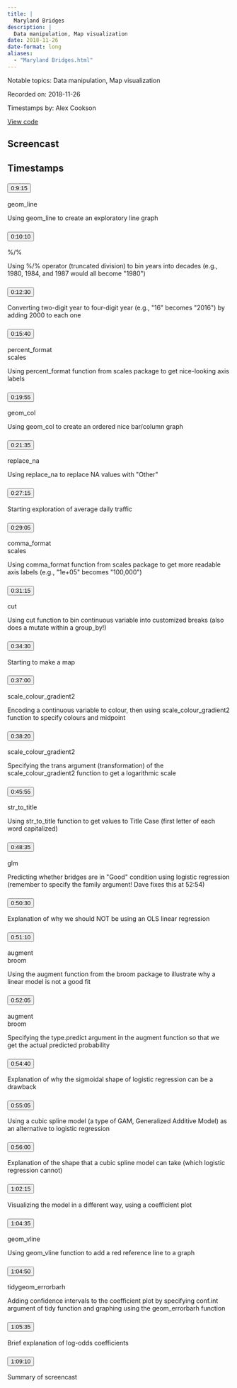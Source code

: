 ```yaml
---
title: |
  Maryland Bridges
description: |
  Data manipulation, Map visualization
date: 2018-11-26
date-format: long
aliases:
  - "Maryland Bridges.html"
---
```


Notable topics: Data manipulation, Map visualization

Recorded on: 2018-11-26

Timestamps by: Alex Cookson

[View code](https://github.com/dgrtwo/data-screencasts/blob/master/baltimore_bridges.Rmd)

## Screencast

<div id="yt-player" data-video-id="kzM-4jMh9Qs"></div>

## Timestamps

```{=html}
<div id="topics">
  <div class="topic">
    <h3 id="ts-555">
      <button class="btn btn-link btn-timestamp" onClick="playerSkipToTimestamp(555, this)">0:9:15</button>
    </h3>
    <div class="topic_badges"><div><span class="badge-functions badge bg-info">geom_line</span></div><div></div></div>
    <div class="topic_description">
      <p>Using geom_line to create an exploratory line graph</p>

    </div>
  </div>
  <div class="topic">
    <h3 id="ts-610">
      <button class="btn btn-link btn-timestamp" onClick="playerSkipToTimestamp(610, this)">0:10:10</button>
    </h3>
    <div class="topic_badges"><div><span class="badge-functions badge bg-info">%/%</span></div><div></div></div>
    <div class="topic_description">
      <p>Using %/% operator (truncated division) to bin years into decades (e.g., 1980, 1984, and 1987 would all become &quot;1980&quot;)</p>

    </div>
  </div>
  <div class="topic">
    <h3 id="ts-750">
      <button class="btn btn-link btn-timestamp" onClick="playerSkipToTimestamp(750, this)">0:12:30</button>
    </h3>
    <div class="topic_badges"><div></div><div></div></div>
    <div class="topic_description">
      <p>Converting two-digit year to four-digit year (e.g., &quot;16&quot; becomes &quot;2016&quot;) by adding 2000 to each one</p>

    </div>
  </div>
  <div class="topic">
    <h3 id="ts-940">
      <button class="btn btn-link btn-timestamp" onClick="playerSkipToTimestamp(940, this)">0:15:40</button>
    </h3>
    <div class="topic_badges"><div><span class="badge-functions badge bg-info">percent_format</span></div><div><span class="badge-packages badge bg-primary">scales</span></div></div>
    <div class="topic_description">
      <p>Using percent_format function from scales package to get nice-looking axis labels</p>

    </div>
  </div>
  <div class="topic">
    <h3 id="ts-1195">
      <button class="btn btn-link btn-timestamp" onClick="playerSkipToTimestamp(1195, this)">0:19:55</button>
    </h3>
    <div class="topic_badges"><div><span class="badge-functions badge bg-info">geom_col</span></div><div></div></div>
    <div class="topic_description">
      <p>Using geom_col to create an ordered nice bar/column graph</p>

    </div>
  </div>
  <div class="topic">
    <h3 id="ts-1295">
      <button class="btn btn-link btn-timestamp" onClick="playerSkipToTimestamp(1295, this)">0:21:35</button>
    </h3>
    <div class="topic_badges"><div><span class="badge-functions badge bg-info">replace_na</span></div><div></div></div>
    <div class="topic_description">
      <p>Using replace_na to replace NA values with &quot;Other&quot;</p>

    </div>
  </div>
  <div class="topic">
    <h3 id="ts-1635">
      <button class="btn btn-link btn-timestamp" onClick="playerSkipToTimestamp(1635, this)">0:27:15</button>
    </h3>
    <div class="topic_badges"><div></div><div></div></div>
    <div class="topic_description">
      <p>Starting exploration of average daily traffic</p>

    </div>
  </div>
  <div class="topic">
    <h3 id="ts-1745">
      <button class="btn btn-link btn-timestamp" onClick="playerSkipToTimestamp(1745, this)">0:29:05</button>
    </h3>
    <div class="topic_badges"><div><span class="badge-functions badge bg-info">comma_format</span></div><div><span class="badge-packages badge bg-primary">scales</span></div></div>
    <div class="topic_description">
      <p>Using comma_format function from scales package to get more readable axis labels (e.g., &quot;1e+05&quot; becomes &quot;100,000&quot;)</p>

    </div>
  </div>
  <div class="topic">
    <h3 id="ts-1875">
      <button class="btn btn-link btn-timestamp" onClick="playerSkipToTimestamp(1875, this)">0:31:15</button>
    </h3>
    <div class="topic_badges"><div><span class="badge-functions badge bg-info">cut</span></div><div></div></div>
    <div class="topic_description">
      <p>Using cut function to bin continuous variable into customized breaks (also does a mutate within a group_by!)</p>

    </div>
  </div>
  <div class="topic">
    <h3 id="ts-2070">
      <button class="btn btn-link btn-timestamp" onClick="playerSkipToTimestamp(2070, this)">0:34:30</button>
    </h3>
    <div class="topic_badges"><div></div><div></div></div>
    <div class="topic_description">
      <p>Starting to make a map</p>

    </div>
  </div>
  <div class="topic">
    <h3 id="ts-2220">
      <button class="btn btn-link btn-timestamp" onClick="playerSkipToTimestamp(2220, this)">0:37:00</button>
    </h3>
    <div class="topic_badges"><div><span class="badge-functions badge bg-info">scale_colour_gradient2</span></div><div></div></div>
    <div class="topic_description">
      <p>Encoding a continuous variable to colour, then using scale_colour_gradient2 function to specify colours and midpoint</p>

    </div>
  </div>
  <div class="topic">
    <h3 id="ts-2300">
      <button class="btn btn-link btn-timestamp" onClick="playerSkipToTimestamp(2300, this)">0:38:20</button>
    </h3>
    <div class="topic_badges"><div><span class="badge-functions badge bg-info">scale_colour_gradient2</span></div><div></div></div>
    <div class="topic_description">
      <p>Specifying the trans argument (transformation) of the scale_colour_gradient2 function to get a logarithmic scale</p>

    </div>
  </div>
  <div class="topic">
    <h3 id="ts-2755">
      <button class="btn btn-link btn-timestamp" onClick="playerSkipToTimestamp(2755, this)">0:45:55</button>
    </h3>
    <div class="topic_badges"><div><span class="badge-functions badge bg-info">str_to_title</span></div><div></div></div>
    <div class="topic_description">
      <p>Using str_to_title function to get values to Title Case (first letter of each word capitalized)</p>

    </div>
  </div>
  <div class="topic">
    <h3 id="ts-2915">
      <button class="btn btn-link btn-timestamp" onClick="playerSkipToTimestamp(2915, this)">0:48:35</button>
    </h3>
    <div class="topic_badges"><div><span class="badge-functions badge bg-info">glm</span></div><div></div></div>
    <div class="topic_description">
      <p>Predicting whether bridges are in &quot;Good&quot; condition using logistic regression (remember to specify the family argument! Dave fixes this at 52:54)</p>

    </div>
  </div>
  <div class="topic">
    <h3 id="ts-3030">
      <button class="btn btn-link btn-timestamp" onClick="playerSkipToTimestamp(3030, this)">0:50:30</button>
    </h3>
    <div class="topic_badges"><div></div><div></div></div>
    <div class="topic_description">
      <p>Explanation of why we should NOT be using an OLS linear regression</p>

    </div>
  </div>
  <div class="topic">
    <h3 id="ts-3070">
      <button class="btn btn-link btn-timestamp" onClick="playerSkipToTimestamp(3070, this)">0:51:10</button>
    </h3>
    <div class="topic_badges"><div><span class="badge-functions badge bg-info">augment</span></div><div><span class="badge-packages badge bg-primary">broom</span></div></div>
    <div class="topic_description">
      <p>Using the augment function from the broom package to illustrate why a linear model is not a good fit</p>

    </div>
  </div>
  <div class="topic">
    <h3 id="ts-3125">
      <button class="btn btn-link btn-timestamp" onClick="playerSkipToTimestamp(3125, this)">0:52:05</button>
    </h3>
    <div class="topic_badges"><div><span class="badge-functions badge bg-info">augment</span></div><div><span class="badge-packages badge bg-primary">broom</span></div></div>
    <div class="topic_description">
      <p>Specifying the type.predict argument in the augment function so that we get the actual predicted probability</p>

    </div>
  </div>
  <div class="topic">
    <h3 id="ts-3280">
      <button class="btn btn-link btn-timestamp" onClick="playerSkipToTimestamp(3280, this)">0:54:40</button>
    </h3>
    <div class="topic_badges"><div></div><div></div></div>
    <div class="topic_description">
      <p>Explanation of why the sigmoidal shape of logistic regression can be a drawback</p>

    </div>
  </div>
  <div class="topic">
    <h3 id="ts-3305">
      <button class="btn btn-link btn-timestamp" onClick="playerSkipToTimestamp(3305, this)">0:55:05</button>
    </h3>
    <div class="topic_badges"><div></div><div></div></div>
    <div class="topic_description">
      <p>Using a cubic spline model (a type of GAM, Generalized Additive Model) as an alternative to logistic regression</p>

    </div>
  </div>
  <div class="topic">
    <h3 id="ts-3360">
      <button class="btn btn-link btn-timestamp" onClick="playerSkipToTimestamp(3360, this)">0:56:00</button>
    </h3>
    <div class="topic_badges"><div></div><div></div></div>
    <div class="topic_description">
      <p>Explanation of the shape that a cubic spline model can take (which logistic regression cannot)</p>

    </div>
  </div>
  <div class="topic">
    <h3 id="ts-3735">
      <button class="btn btn-link btn-timestamp" onClick="playerSkipToTimestamp(3735, this)">1:02:15</button>
    </h3>
    <div class="topic_badges"><div></div><div></div></div>
    <div class="topic_description">
      <p>Visualizing the model in a different way, using a coefficient plot</p>

    </div>
  </div>
  <div class="topic">
    <h3 id="ts-3875">
      <button class="btn btn-link btn-timestamp" onClick="playerSkipToTimestamp(3875, this)">1:04:35</button>
    </h3>
    <div class="topic_badges"><div><span class="badge-functions badge bg-info">geom_vline</span></div><div></div></div>
    <div class="topic_description">
      <p>Using geom_vline function to add a red reference line to a graph</p>

    </div>
  </div>
  <div class="topic">
    <h3 id="ts-3890">
      <button class="btn btn-link btn-timestamp" onClick="playerSkipToTimestamp(3890, this)">1:04:50</button>
    </h3>
    <div class="topic_badges"><div><span class="badge-functions badge bg-info">tidy</span><span class="badge-functions badge bg-info">geom_errorbarh</span></div><div></div></div>
    <div class="topic_description">
      <p>Adding confidence intervals to the coefficient plot by specifying conf.int argument of tidy function and graphing using the geom_errorbarh function</p>

    </div>
  </div>
  <div class="topic">
    <h3 id="ts-3935">
      <button class="btn btn-link btn-timestamp" onClick="playerSkipToTimestamp(3935, this)">1:05:35</button>
    </h3>
    <div class="topic_badges"><div></div><div></div></div>
    <div class="topic_description">
      <p>Brief explanation of log-odds coefficients</p>

    </div>
  </div>
  <div class="topic">
    <h3 id="ts-4150">
      <button class="btn btn-link btn-timestamp" onClick="playerSkipToTimestamp(4150, this)">1:09:10</button>
    </h3>
    <div class="topic_badges"><div></div><div></div></div>
    <div class="topic_description">
      <p>Summary of screencast</p>

    </div>
  </div>
</div>
```
     
<script>
// 2. This code loads the IFrame Player API code asynchronously.
var tag = document.createElement("script");

tag.src = "https://www.youtube.com/iframe_api";
var firstScriptTag = document.getElementsByTagName("script")[0];
firstScriptTag.parentNode.insertBefore(tag, firstScriptTag);

// 3. This function creates an <iframe> (and YouTube player)
//    after the API code downloads.
var videoId = document.getElementById("yt-player").dataset.videoId;
var player;
function onYouTubeIframeAPIReady() {
  player = new YT.Player("yt-player", {
    height: "486",
    width: "864",
    videoId: videoId,
    playerVars: {
      "playsinline": 1
    },
    events: {
      onStateChange: function(event) {
        if (event.data == YT.PlayerState.PLAYING) {
          followTimestamps()
        }
      }
    }
  });
}

function playerSkipToTimestamp(seconds, tsElement) {
  player.seekTo(seconds, true)
  tsElement.scrollIntoView()
  document.getElementById("screencast").scrollIntoView()
}

const timestamps = Array.from(document.querySelectorAll('.topic h3[id^="ts-"]'))
  .map(el => el.id.replace('ts-', ''))

function followTimestamps() {
  if (player.getPlayerState() !== 1) {
    return
  }
  const currentTime = `${Math.floor(player.getCurrentTime())}`
  if (timestamps.includes(currentTime)) {
    const el = document.getElementById(`ts-${currentTime}`)
    if (el) {
      el.scrollIntoView()
      document.getElementById("screencast").scrollIntoView()
    }
  }
  setTimeout(followTimestamps, 1000)
}
</script>
